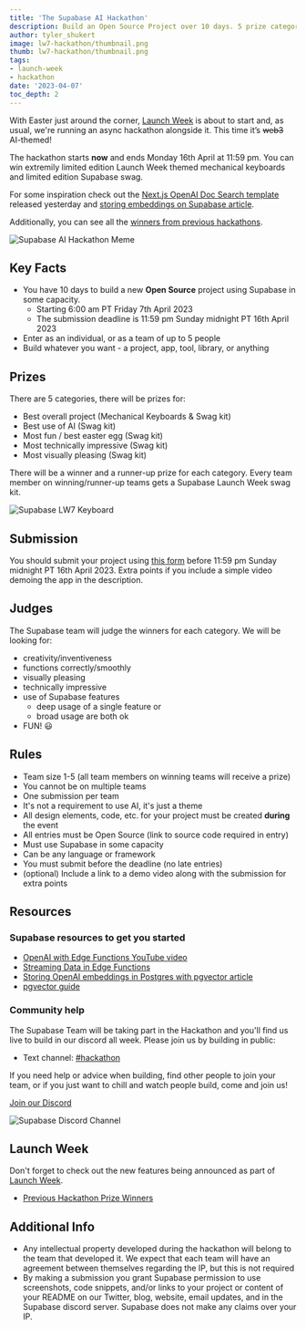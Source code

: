 ```yaml
---
title: 'The Supabase AI Hackathon'
description: Build an Open Source Project over 10 days. 5 prize categories.
author: tyler_shukert
image: lw7-hackathon/thumbnail.png
thumb: lw7-hackathon/thumbnail.png
tags:
- launch-week
- hackathon
date: '2023-04-07'
toc_depth: 2
---
```


With Easter just around the corner, [Launch Week](https://supabase.com/launch-week) is about to start and, as usual, we're running an async hackathon alongside it. This time it’s ~~web3~~ AI-themed!

The hackathon starts **now** and ends Monday 16th April at 11:59 pm. You can win extremily limited edition Launch Week themed mechanical keyboards and limited edition Supabase swag.

For some inspiration check out the [Next.js OpenAI Doc Search template](https://github.com/supabase-community/nextjs-openai-doc-search?og=v2) released yesterday and [storing embeddings on Supabase article](https://supabase.com/blog/openai-embeddings-postgres-vector).

Additionally, you can see all the [winners from previous hackathons](https://supabase.com/blog/tags/hackathon).

![Supabase AI Hackathon Meme](/images/blog/lw7-hackathon/supabase-ai-hackathon-meme.png)

## Key Facts

- You have 10 days to build a new **Open Source** project using Supabase in some capacity.
    - Starting 6:00 am PT Friday 7th April 2023
    - The submission deadline is 11:59 pm Sunday midnight PT 16th April 2023
- Enter as an individual, or as a team of up to 5 people
- Build whatever you want - a project, app, tool, library, or anything

## Prizes

There are 5 categories, there will be prizes for:

- Best overall project (Mechanical Keyboards & Swag kit)
- Best use of AI (Swag kit)
- Most fun / best easter egg (Swag kit)
- Most technically impressive (Swag kit)
- Most visually pleasing (Swag kit)

There will be a winner and a runner-up prize for each category. Every team member on winning/runner-up teams gets a Supabase Launch Week swag kit.

![Supabase LW7 Keyboard](/images/blog/lw7-hackathon/keyboard.png)

## Submission

You should submit your project using [this form](https://www.madewithsupabase.com/launch-week-7) before 11:59 pm Sunday midnight PT 16th April 2023. Extra points if you include a simple video demoing the app in the description. 

## Judges

The Supabase team will judge the winners for each category.
We will be looking for:

- creativity/inventiveness
- functions correctly/smoothly
- visually pleasing
- technically impressive
- use of Supabase features
    - deep usage of a single feature or
    - broad usage are both ok
- FUN! 😃

## Rules

- Team size 1-5 (all team members on winning teams will receive a prize)
- You cannot be on multiple teams
- One submission per team
- It's not a requirement to use AI, it's just a theme
- All design elements, code, etc. for your project must be created **during** the event
- All entries must be Open Source (link to source code required in entry)
- Must use Supabase in some capacity
- Can be any language or framework
- You must submit before the deadline (no late entries)
- (optional) Include a link to a demo video along with the submission for extra points

## Resources

### Supabase resources to get you started

- [OpenAI with Edge Functions YouTube video](https://www.youtube.com/watch?v=29p8kIqyU_Y)
- [Streaming Data in Edge Functions](https://www.youtube.com/watch?v=9N66JBRLNYU)
- [Storing OpenAI embeddings in Postgres with pgvector article](https://supabase.com/blog/openai-embeddings-postgres-vector)
- [pgvector guide](https://supabase.com/docs/guides/database/extensions/pgvector)

### Community help

The Supabase Team will be taking part in the Hackathon and you'll find us live to build in our discord all week. Please join us by building in public:

- Text channel: [#hackathon](https://discord.gg/UYyweApy)

If you need help or advice when building, find other people to join your team, or if you just want to chill and watch people build, come and join us!

[Join our Discord](https://discord.supabase.com/)

![Supabase Discord Channel](/images/blog/lw7-hackathon/discord.png)

## Launch Week

Don't forget to check out the new features being announced as part of [Launch Week](https://supabase.com/launch-week).

- [Previous Hackathon Prize Winners](https://supabase.com/blog/launch-week-6-hackathon-winners)

## Additional Info

- Any intellectual property developed during the hackathon will belong to the team that developed it. We expect that each team will have an agreement between themselves regarding the IP, but this is not required
- By making a submission you grant Supabase permission to use screenshots, code snippets, and/or links to your project or content of your README on our Twitter, blog, website, email updates, and in the Supabase discord server. Supabase does not make any claims over your IP.
